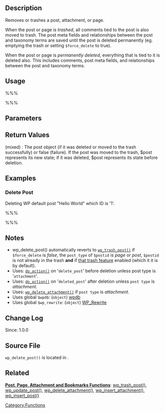 {{Languages|
{{en|Function_Reference/wp_delete_post}}
{{ru|Справочник по функциям/wp delete post}}
{{ja|関数リファレンス/wp delete post}}
{{tr|wp_delete_post}}
}}
== Description ==
Removes or trashes a post, attachment, or page. 

When the post or page is ''trashed'', all comments tied to the post is also moved to trash. The post meta fields and relationships between the post and taxonomy terms are saved until the post is deleted permanently (eg. emptying the trash or setting <tt>$force_delete</tt> to true).

When the post or page is ''permanently deleted'', everything that is tied to it is deleted also. This includes comments, post meta fields, and relationships between the post and taxonomy terms.

== Usage ==
%%% <?php wp_delete_post( $postid, $force_delete ); ?>%%%

== Parameters ==

{{Parameter|$postid|integer|Post ID.|optional|0}}
{{Parameter|$force_delete|bool|Whether to bypass trash and force deletion (added in WordPress 2.9).|optional|false}}

== Return Values ==
; (mixed) : The post object (if it was deleted or moved to the trash successfully) or false (failure). If the post was moved to the trash, $post represents its new state; if it was deleted, $post represents its state before deletion.

== Examples ==
=== Delete Post ===
Deleting WP default post "Hello World" which ID is '1'.

%%% <?php wp_delete_post(1); ?> %%%
<!-- Need creative examples. Feel free to link to external examples. -->

== Notes ==
* wp_delete_post() automatically reverts to [[Function_Reference/wp_trash_post|<tt>wp_trash_post()</tt>]] if <tt>$force_delete</tt> is ''false'', the <tt>post_type</tt> of <tt>$postid</tt> is ''page'' or ''post'', <tt>$postid</tt> is not already in the trash '''and''' if [[Editing_wp-config.php#Empty_Trash|that trash feature]] enabled (which it it is by default).
* Uses: [[Function_Reference/do_action|<tt>do_action()</tt>]] on '<tt>delete_post</tt>' before deletion unless post type is '<tt>attachment</tt>'.
* Uses: [[Function_Reference/do_action|<tt>do_action()</tt>]] on '<tt>deleted_post</tt>' after deletion unless <tt>post type</tt> is ''attachment''.
* Uses: [[Function_Reference/wp_delete_attachment|<tt>wp_delete_attachment()</tt>]] if <tt>post type</tt> is ''attachment''.
* Uses global <tt>$wpdb</tt>: (<tt>object</tt>) [[Class Reference/wpdb|wpdb]]
* Uses global <tt>$wp_rewrite</tt>: (<tt>object</tt>) [[Function_Reference/WP_Rewrite|WP_Rewrite]]

== Change Log ==
Since: 1.0.0

== Source File ==
<tt>wp_delete_post()</tt> is located in {{Trac|wp-includes/post.php}}.

== Related ==
<!--
    To Do:
    Need to find related functions.
    Need to create groups of functions and create templates to add them to a page quickly.
    Some functions may be related to many groups of functions.
-->
[[Function_Reference/#Post.2C_Page.2C_Attachment_and_Bookmarks_Functions|'''Post, Page, Attachment and Bookmarks Functions''']]: [[Function_Reference/wp_trash_post|wp_trash_post()]], [[Function Reference/wp update post|wp_update_post()]], [[Function Reference/wp delete attachment|wp_delete_attachment()]], [[Function Reference/wp insert attachment|wp_insert_attachment()]], [[Function Reference/wp insert post|wp_insert_post()]]

{{Tag Footer}}

[[Category:Functions]]